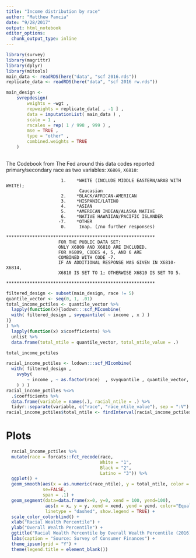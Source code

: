 ```yaml
---
title: "Income distribution by race"
author: "Matthew Pancia"
date: "9/28/2017"
output: html_notebook
editor_options: 
  chunk_output_type: inline
---
```


```r
library(survey)
library(magrittr)
library(dplyr)
library(mitools)
main_data <- readRDS(here("data", "scf 2016.rds"))
replicate_data <- readRDS(here("data", "scf 2016 rw.rds"))
```

```r
main_design <- 
	svrepdesign( 
		weights = ~wgt , 
		repweights = replicate_data[ , -1 ] , 
		data = imputationList( main_data ) , 
		scale = 1 ,
		rscales = rep( 1 / 998 , 999 ) ,
		mse = TRUE ,
		type = "other" ,
		combined.weights = TRUE
	)
  
```

The Codebook from The Fed around this data codes reported primary/secondary race as two variables: `X6809`, `X6810`:

```
                     1.    *WHITE (INCLUDE MIDDLE EASTERN/ARAB WITH WHITE);
                            Caucasian
                     2.    *BLACK/AFRICAN-AMERICAN
                     3.    *HISPANIC/LATINO
                     4.    *ASIAN
                     5.    *AMERICAN INDIAN/ALASKA NATIVE
                     6.    *NATIVE HAWAIIAN/PACIFIC ISLANDER
                    -7.    *OTHER
                     0.     Inap. (/no further responses)
                *********************************************************
                    FOR THE PUBLIC DATA SET:
                    ONLY X6809 AND X6810 ARE INCLUDED.
                    FOR X6809, CODES 4, 5, AND 6 ARE
                    COMBINED WITH CODE -7.
                    IF AN ADDITIONAL RESPONSE WAS GIVEN IN X6810-X6814,
                    X6810 IS SET TO 1; OTHERWISE X6810 IS SET TO 5.
                *********************************************************
```



```r
filtered_design <- subset(main_design, race != 5)
quantile_vector <- seq(0, 1, .01)
total_income_pctiles <- quantile_vector %>% 
  lapply(function(x){lodown:::scf_MIcombine( 
  with( filtered_design , svyquantile( ~ income , x ) ) 
)}
) %>%
  lapply(function(x) x$coefficients) %>%
  unlist %>% 
  data.frame(total_ntile = quantile_vector, total_ntile_value = .)
```

```r
total_income_pctiles
```

```r
racial_income_pctiles <- lodown:::scf_MIcombine( 
  with( filtered_design ,
	svyby( 
		~ income , ~ as.factor(race)  , svyquantile , quantile_vector, se=FALSE
	) ) )
racial_income_pctiles %<>% 
  .$coefficients %>% 
  data.frame(variable = names(.), racial_ntile = .) %>% 
  tidyr::separate(variable, c("race", "race_ntile_value"), sep = ":V")
racial_income_pctiles$total_ntile <- findInterval(racial_income_pctiles$racial_ntile_value, total_income_pctiles$total_ntile_value)
```


# Plots

```r
  racial_income_pctiles %>% 
  mutate(race = forcats::fct_recode(race, 
                                    White = "1", 
                                    Black = "2", 
                                    Latino = "3")) %>%
  ggplot() + 
  geom_smooth(aes(x = as.numeric(race_ntile), y = total_ntile, color = race), 
              se=FALSE, 
              span = .1) + 
  geom_segment(data=data.frame(x=0, y=0, xend = 100, yend=100),
               aes(x = x, y = y, xend = xend, yend = yend, color="Equality"), 
               linetype = "dashed", show.legend = TRUE) + 
  scale_color_colorblind() + 
  xlab("Racial Wealth Percentile") + 
  ylab("Overall Wealth Percentile") + 
  ggtitle("Racial Wealth Percentile by Overall Wealth Percentile (2016)") + 
  labs(caption = "Source: Survey of Consumer Finances") + 
  theme_ipsum(grid = "Y") +
  theme(legend.title = element_blank()) 
```